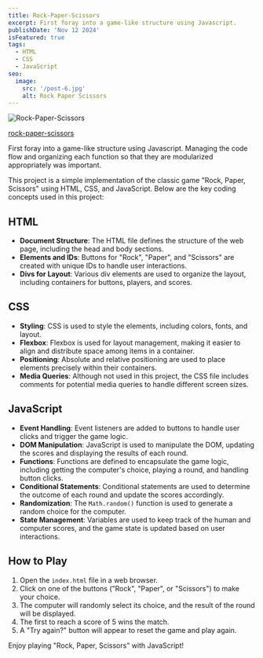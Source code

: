 ```yaml
---
title: Rock-Paper-Scissors
excerpt: First foray into a game-like structure using Javascript.
publishDate: 'Nov 12 2024'
isFeatured: true
tags:
  - HTML
  - CSS
  - JavaScript
seo:
  image:
    src: '/post-6.jpg'
    alt: Rock Paper Scissors
---
```


<Image src={postImage} alt="Rock-Paper-Scissors" />

<a href="https://erikgrinn.github.io/odin-rock-paper-scissors/" target="_blank">rock-paper-scissors</a>

First foray into a game-like structure using Javascript. Managing the code flow and organizing each function so that they are modularized appropriately was important.

This project is a simple implementation of the classic game "Rock, Paper, Scissors" using HTML, CSS, and JavaScript. Below are the key coding concepts used in this project:

## HTML
- **Document Structure**: The HTML file defines the structure of the web page, including the head and body sections.
- **Elements and IDs**: Buttons for "Rock", "Paper", and "Scissors" are created with unique IDs to handle user interactions.
- **Divs for Layout**: Various div elements are used to organize the layout, including containers for buttons, players, and scores.

## CSS
- **Styling**: CSS is used to style the elements, including colors, fonts, and layout.
- **Flexbox**: Flexbox is used for layout management, making it easier to align and distribute space among items in a container.
- **Positioning**: Absolute and relative positioning are used to place elements precisely within their containers.
- **Media Queries**: Although not used in this project, the CSS file includes comments for potential media queries to handle different screen sizes.

## JavaScript
- **Event Handling**: Event listeners are added to buttons to handle user clicks and trigger the game logic.
- **DOM Manipulation**: JavaScript is used to manipulate the DOM, updating the scores and displaying the results of each round.
- **Functions**: Functions are defined to encapsulate the game logic, including getting the computer's choice, playing a round, and handling button clicks.
- **Conditional Statements**: Conditional statements are used to determine the outcome of each round and update the scores accordingly.
- **Randomization**: The `Math.random()` function is used to generate a random choice for the computer.
- **State Management**: Variables are used to keep track of the human and computer scores, and the game state is updated based on user interactions.

## How to Play
1. Open the `index.html` file in a web browser.
2. Click on one of the buttons ("Rock", "Paper", or "Scissors") to make your choice.
3. The computer will randomly select its choice, and the result of the round will be displayed.
4. The first to reach a score of 5 wins the match.
5. A "Try again?" button will appear to reset the game and play again.

Enjoy playing "Rock, Paper, Scissors" with JavaScript!